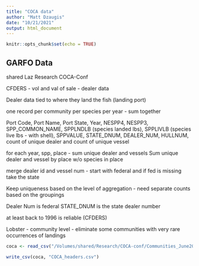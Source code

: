 ```yaml
---
title: "COCA data"
author: "Matt Dzaugis"
date: "10/21/2021"
output: html_document
---
```


```r
knitr::opts_chunk$set(echo = TRUE)
```

## GARFO Data

shared Laz
Research 
COCA-Conf

CFDERS - vol and val of sale - dealer data

Dealer data tied to where they land the fish (landing port)

one record per community per species per year  - sum together

Port Code, Port Name, Port State, Year, NESPP4, NESPP3, SPP_COMMON_NAME, SPPLNDLB (species landed lbs), SPPLIVLB (species live lbs - with shell), SPPVALUE, STATE_DNUM, DEALER_NUM, HULLNUM, count of unique dealer and count of unique vessel 

for each year, spp, place - sum unique dealer and vessels
Sum unique dealer and vessel by place w/o species in place

merge dealer id and vessel num - start with federal and if fed is missing take the state 

Keep uniqueness based on the level of aggregation - need separate counts based on the groupings

Dealer Num is federal
STATE_DNUM is the state dealer number

at least back to 1996 is reliable (CFDERS)

Lobster - community level - eliminate some communities with very rare occurrences of landings 



```r

coca <- read_csv("/Volumes/shared/Research/COCA-conf/Communities_June2021/KMills_Community_Data_2013-2020.csv", n_max = 0)

write_csv(coca, "COCA_headers.csv")
```





